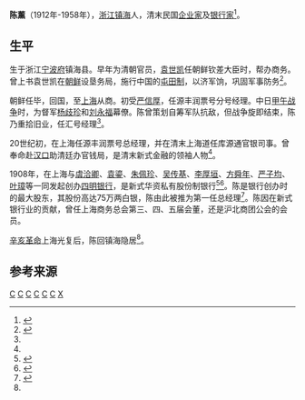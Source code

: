 '''陈薰'''（1912年-1958年），[[浙江|浙江]][[镇海|镇海]]人，清末民国[[企业家|企业家]]及[[银行家|银行家]]<ref >{{cite web |url=http://www.zhxww.net/zhnews405/shangbang/wszl/20050530172019-8.htm |title=镇海藉部分著名人士名录（包括北仑） |publisher=镇海足迹 |date=2005-05-30 |accessdate=2014-10-25 |language=zh-CN |archive-date=2016-03-04 |archive-url=https://web.archive.org/web/20160304061645/http://www.zhxww.net/zhnews405/shangbang/wszl/20050530172019-8.htm |dead-url=no }}</ref>。

==生平==

生于浙江[[宁波府|宁波府]]镇海县。早年为清朝官员，[[袁世凯|袁世凯]]任朝鲜钦差大臣时，帮办商务。曾上书袁世凯在[[朝鲜|朝鲜]]设垦务局，施行中国的[[屯田制|屯田制]]，以济军饷，巩固军事防务<ref name="陈">{{cite web |url=http://www.zslswh.com/merchantdetails.aspx?aid=2&mid=542 |title=陈薰(清朝) |publisher=浙商博物馆 |accessdate=2014-10-25 |language=zh-CN }}{{Dead link|date=2019年11月 |bot=InternetArchiveBot |fix-attempted=yes }}</ref>。

朝鲜任毕，回国，至[[上海|上海]]从商。初受[[严信厚|严信厚]]，任源丰润票号分号经理。中日[[甲午战争|甲午战争]]时，为督军[[杨歧珍|杨歧珍]]和[[刘永福|刘永福]]幕僚。陈曾策划自筹军队抗敌，但战争旋即结束，陈乃重拾旧业，任汇号经理<ref name="陈"/>。

20世纪初，在上海任源丰润票号总经理，并在清末上海道任库源通官银司事。曾奉命赴[[汉口|汉口]]助清廷办官钱局，是清末新式金融的领袖人物<ref name="陈"/>。

1908年，在上海与[[虞洽卿|虞洽卿]]、[[袁鎏|袁鎏]]、[[朱佩珍|朱佩珍]]、[[吴传基|吴传基]]、[[李厚垣|李厚垣]]、[[方舜年|方舜年]]、[[严子均|严子均]]、[[叶璋|叶璋]]等一同发起创办[[四明银行|四明银行]]，是新式华资私有股份制银行<ref >{{cite web |url=http://news.hexun.com/2012-04-15/140408053.html |title=追寻宁波帮的足迹 |publisher=东南商报 |date=2012年4月15日 |accessdate=2014-10-25 |language=zh-CN |archive-date=2014-10-25 |archive-url=https://web.archive.org/web/20141025201922/http://news.hexun.com/2012-04-15/140408053.html |dead-url=no }}</ref><ref >{{cite web |url=http://shanghai.kankanews.com/c/2014-01-29/0014151166.shtml |title=看懂上海：名人汇聚“四明邨” |publisher=看懂上海 |date=2014-01-29 |accessdate=2014-10-25 |language=zh-CN |archive-url=https://web.archive.org/web/20141025185634/http://shanghai.kankanews.com/c/2014-01-29/0014151166.shtml |archive-date=2014-10-25 |dead-url=yes }}</ref>。陈是银行创办时的最大股东，其股份高达75万两白银，陈由此被推为第一任总经理<ref >{{cite web |url=http://www.huaxia.com/sxjz/2007/05/821602.html |title=轮调岗位的谋略 |publisher=华夏经纬网 |date=2007-05-11 |accessdate=2014-10-25 |language=zh-CN |archive-date=2015-09-24 |archive-url=https://web.archive.org/web/20150924031957/http://www.huaxia.com/sxjz/2007/05/821602.html |dead-url=no }}</ref>。陈因在新式银行业的贡献，曾任上海商务总会第三、四、五届会董，还是沪北商团公会的会员。

[[辛亥革命|辛亥革命]]上海光复后，陈回镇海隐居<ref name="陈"/>。

==参考来源==
{{reflist|2}}

[[Category:镇海县人|C]]
[[Category:中国银行家|C]]
[[Category:中国企业家|C]]
[[Category:清朝政治人物|C]]
[[Category:宁波商帮|C]]
[[Category:宁波裔上海人|C]]
[[Category:陈姓|X]]